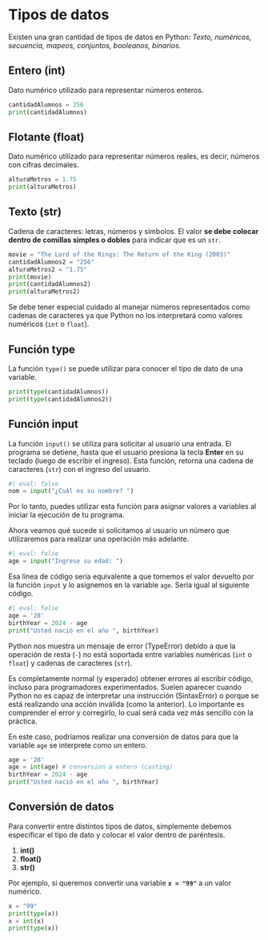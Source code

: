 # Tipos de datos

Existen una gran cantidad de tipos de datos en Python: *Texto, numéricos, secuencia, mapeos, conjuntos, booleanos, binarios*.

## Entero (int)
Dato numérico utilizado para representar números enteros.

```python
cantidadAlumnos = 256
print(cantidadAlumnos)
```


## Flotante (float)
Dato numérico utilizado para representar números reales, es decir, números con cifras decimales.

```python
alturaMetros = 1.75
print(alturaMetros)
```

## Texto (str)
Cadena de caracteres: letras, números y símbolos.
El valor **se debe colocar dentro de comillas simples o dobles** para indicar que es un ```str```.

```python
movie = "The Lord of the Rings: The Return of the King (2003)"
cantidadAlumnos2 = "256"
alturaMetros2 = "1.75"
print(movie)
print(cantidadAlumnos2)
print(alturaMetros2)
```

::: {.callout-warning}
Se debe tener especial cuidado al manejar números representados como cadenas de caracteres ya que Python no los interpretará como valores numéricos (```int``` o ```float```).
:::

## Función type
La función ```type()``` se puede utilizar para conocer el tipo de dato de una variable.

```python
print(type(cantidadAlumnos))
print(type(cantidadAlumnos2))
```

## Función input

La función `input()` se utiliza para solicitar al usuario una entrada. El programa se detiene, hasta que el usuario presiona la tecla **Enter** en su teclado (luego de escribir el ingreso). Esta función, retorna una cadena de caracteres (`str`) con el ingreso del usuario.

```python
#| eval: false
nom = input("¿Cuál es su nombre? ")
```

Por lo tanto, puedes utilizar esta función para asignar valores a variables al iniciar la ejecución de tu programa.

Ahora veamos qué sucede si solicitamos al usuario un número que utilizaremos para realizar una operación más adelante.

```python
#| eval: false
age = input("Ingrese su edad: ")
```

Esa línea de código sería equivalente a que tomemos el valor devuelto por la función ```input``` y lo asignemos en la variable ```age```. Sería igual al siguiente código.

``` python
#| eval: false
age = '28'
birthYear = 2024 - age
print("Usted nació en el año ", birthYear)
```

Python nos muestra un mensaje de error (TypeError) debido a que la operación de resta (`-`) no está soportada entre variables numéricas (`int` o `float`) y cadenas de caracteres (`str`).

::: {.callout-important}
Es completamente normal (y esperado) obtener errores al escribir código, incluso para programadores experimentados. Suelen aparecer cuando Python no es capaz de interpretar una instrucción (SintaxError) o porque se está realizando una acción inválida (como la anterior). Lo importante es comprender el error y corregirlo, lo cual será cada vez más sencillo con la práctica.
:::

En este caso, podríamos realizar una conversión de datos para que la variable `age` se interprete como un entero.

```python
age = '28'
age = int(age) # conversion a entero (casting)
birthYear = 2024 - age
print("Usted nació en el año ", birthYear)
```

## Conversión de datos

Para convertir entre distintos tipos de datos, simplemente debemos especificar el tipo de dato y colocar el valor dentro de paréntesis.

1. **int()**
2. **float()**
3. **str()**

Por ejemplo, si queremos convertir una variable **`x = "99"`** a un valor numérico.

```python
x = "99"
print(type(x))
x = int(x)
print(type(x))
```
